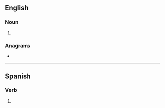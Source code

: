 {{also|pujás}}
==English==

===Noun===
{{head|en|noun form}}

# {{plural of|puja|lang=en}}

===Anagrams===
* {{anagrams|en|a=ajpsu|jaups}}

----

==Spanish==

===Verb===
{{head|es|verb form}}

# {{es-verb form of|ending=ar|mood=indicative|tense=present|pers=2|formal=no|number=singular|pujar}}